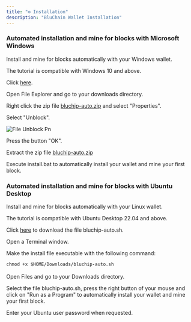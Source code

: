 ```yaml
---
title: "⚙️ Installation"
description: "BluChain Wallet Installation"
---
```


### Automated installation and mine for blocks with Microsoft Windows

Install and mine for blocks automatically with your Windows wallet.

The tutorial is compatible with Windows 10 and above.

Click [here](https://github.com/isolexIO/BluC-Billfold-v1/tree/main/Windows).

Open File Explorer and go to your downloads directory.

Right click the zip file [bluchip-auto.zip](https://github.com/isolexIO/BluC-Billfold-v1/tree/main/Windows) and select "Properties".

Select "Unblock".

![File Unblock Pn](/images/file_unblock.png)

Press the button "OK".

Extract the zip file [bluchip-auto.zip](http://bluchip-auto.zip)

Execute install.bat to automatically install your wallet and mine your first block.

### Automated installation and mine for blocks with Ubuntu Desktop

Install and mine for blocks automatically with your Linux wallet.

The tutorial is compatible with Ubuntu Desktop 22.04 and above.

Click [here](https://github.com/isolexIO/BluC-Billfold-v1/tree/main/Linux) to download the file bluchip-auto.sh.

Open a Terminal window.

Make the install file executable with the following command:

`chmod +x $HOME/Downloads/bluchip-auto.sh`\
\
Open Files and go to your Downloads directory.

Select the file bluchip-auto.sh, press the right button of your mouse and click on "Run as a Program" to automatically install your wallet and mine your first block.

Enter your Ubuntu user password when requested.